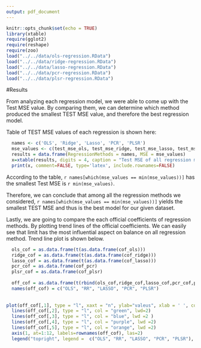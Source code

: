 ```yaml
---
output: pdf_document
---
```

```r
knitr::opts_chunk$set(echo = TRUE)
library(xtable)
require(gglot2)
require(reshape)
require(zoo)
load("../../data/ols-regression.RData")
load("../../data/ridge-regression.RData")
load("../../data/lasso-regression.RData")
load("../../data/pcr-regression.RData")
load("../../data/plsr-regression.RData")
```

#Results

  From analyzing each regression model, we were able to come up with the Test MSE value. By comparing them, we can determine which method produced the smallest TEST MSE value, and therefore the best regression model.

  Table of TEST MSE values of each regression is shown here:

```r
  names <- c('OLS', 'Ridge', 'Lasso', 'PCR', 'PLSR')
  mse_values <- c(test_mse_ols, test_mse_ridge, test_mse_lasso, test_mse_pcr, test_mse_plsr)
  results = data.frame(RegressionMethods = names, MSE = mse_values)
  x=xtable(results, digits = 4, caption = "Test MSE of all regression methods")
  print(x, comment=FALSE, type='latex', include.rownames=FALSE)

```

  According to the table, `r names[which(mse_values == min(mse_values))]` has the smallest Test MSE is `r min(mse_values)`. 
  
  Therefore, we can conclude that among all the regression methods we considered, `r names[which(mse_values == min(mse_values))]` yields the smallest TEST MSE and thus is the best model for our given dataset.
  
  
  Lastly, we are going to compare the each official coefficients of regression methods. By plotting trend lines of the official coefficients. We can easily see that limit has the most influential aspect on balance on all regression method. Trend line plot is shown below.
  
```r
  ols_cof = as.data.frame(t(as.data.frame(cof_ols)))
  ridge_cof = as.data.frame(t(as.data.frame(cof_ridge)))
  lasso_cof = as.data.frame(t(as.data.frame(cof_lasso)))
  pcr_cof = as.data.frame(cof_pcr)
  plsr_cof = as.data.frame(cof_plsr)
  
  off_cof = as.data.frame(t(rbind(ols_cof,ridge_cof,lasso_cof,pcr_cof,plsr_cof)))
  names(off_cof) = c("OLS", "RR", "LASSO", "PCR", "PLSR")
  
  
plot(off_cof[,1], type = "l", xaxt = "n", ylab="valeus", xlab = ' ', col = "red", lwd=2, main = "Trend lines of the coefficients of regression methods")
  lines(off_cof[,2], type = "l", col = "green", lwd=2)
  lines(off_cof[,3], type = "l", col = "blue", lwd =2 )
  lines(off_cof[,4], type = "l", col = "purple", lwd =2)
  lines(off_cof[,5], type = "l", col = "orange", lwd =2)
  axis(1, at=1:12, labels=rownames(off_cof), las=2)
  legend("topright", legend =  c("OLS", "RR", "LASSO", "PCR", "PLSR"), lty = 1, lwd=2, col = c("red","green","blue","purple","orange"))
```  


